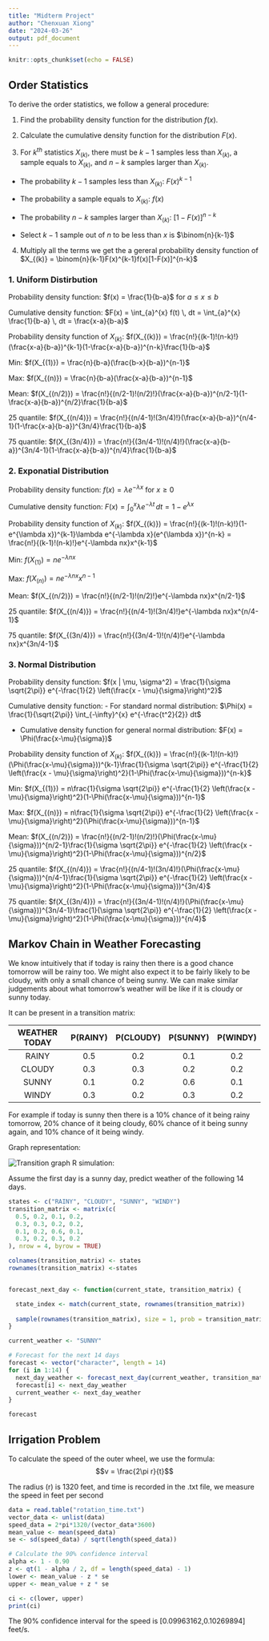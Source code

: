 ```yaml
---
title: "Midterm Project"
author: "Chenxuan Xiong"
date: "2024-03-26"
output: pdf_document
---
```


```r
knitr::opts_chunk$set(echo = FALSE)
```

## Order Statistics

To derive the order statistics, we follow a general procedure:

1.  Find the probability density function for the distribution $f(x)$.

2.  Calculate the cumulative density function for the distribution $F(x)$.

3.  For $k^{th}$ statistics $X_{(k)}$, there must be $k-1$ samples less than $X_{(k)}$, a sample equals to $X_{(k)}$, and $n-k$ samples larger than $X_{(k)}$.

-   The probability $k-1$ samples less than $X_{(k)}$: $F(x)^{k-1}$

-   The probability a sample equals to $X_{(k)}$: $f(x)$

-   The probability $n-k$ samples larger than $X_{(k)}$: $[1-F(x)]^{n-k}$

-   Select $k-1$ sample out of $n$ to be less than $x$ is $\binom{n}{k-1}$

4.  Multiply all the terms we get the a gereral probability density function of $X_{(k)} = \binom{n}{k-1}F(x)^{k-1}f(x)[1-F(x)]^{n-k}$

### 1. Uniform Distirbution

Probability density function: $f(x) = \frac{1}{b-a}$ for $a≤x≤b$

Cumulative density function: $F(x) = \int_{a}^{x} f(t) \, dt = \int_{a}^{x} \frac{1}{b-a} \, dt = \frac{x-a}{b-a}$

Probability density function of $X_{(k)}$: $f(X_{(k)}) = \frac{n!}{(k-1)!(n-k)!}(\frac{x-a}{b-a})^{k-1}(1-\frac{x-a}{b-a})^{n-k}\frac{1}{b-a}$

Min: $f(X_{(1)}) = \frac{n}{b-a}(\frac{b-x}{b-a})^{n-1}$

Max: $f(X_{(n)}) = \frac{n}{b-a}(\frac{x-a}{b-a})^{n-1}$

Mean: $f(X_{(n/2)}) = \frac{n!}{(n/2-1)!(n/2)!}(\frac{x-a}{b-a})^{n/2-1}(1-\frac{x-a}{b-a})^{n/2}\frac{1}{b-a}$

25 quantile: $f(X_{(n/4)}) = \frac{n!}{(n/4-1)!(3n/4)!}(\frac{x-a}{b-a})^{n/4-1}(1-\frac{x-a}{b-a})^{3n/4}\frac{1}{b-a}$

75 quantile: $f(X_{(3n/4)}) = \frac{n!}{(3n/4-1)!(n/4)!}(\frac{x-a}{b-a})^{3n/4-1}(1-\frac{x-a}{b-a})^{n/4}\frac{1}{b-a}$

### 2. Exponatial Distribution

Probability density function: $f(x) = \lambda e^{-\lambda x}$ for $x≥0$

Cumulative density function: $F(x) = \int_{0}^{x}\lambda e^{-\lambda t} \, dt = 1-e^{\lambda x}$

Probability density function of $X_{(k)}$: $f(X_{(k)}) = \frac{n!}{(k-1)!(n-k)!}(1-e^{\lambda x})^{k-1}\lambda e^{-\lambda x}(e^{\lambda x})^{n-k} = \frac{n!}{(k-1)!(n-k)!}e^{-\lambda nx}x^{k-1}$

Min: $f(X_{(1)}) = ne^{-\lambda nx}$

Max: $f(X_{(n)}) = ne^{-\lambda nx}x^{n-1}$

Mean: $f(X_{(n/2)}) = \frac{n!}{(n/2-1)!(n/2)!}e^{-\lambda nx}x^{n/2-1}$

25 quantile: $f(X_{(n/4)}) = \frac{n!}{(n/4-1)!(3n/4)!}e^{-\lambda nx}x^{n/4-1}$

75 quantile: $f(X_{(3n/4)}) = \frac{n!}{(3n/4-1)!(n/4)!}e^{-\lambda nx}x^{3n/4-1}$

### 3. Normal Distribution

Probability density function: $f(x | \mu, \sigma^2) = \frac{1}{\sigma \sqrt{2\pi}} e^{-\frac{1}{2} \left(\frac{x - \mu}{\sigma}\right)^2}$

Cumulative density function: - For standard normal distribution: $\Phi(x) = \frac{1}{\sqrt{2\pi}} \int_{-\infty}^{x} e^{-\frac{t^2}{2}} dt$

-   Cumulative density function for general normal distribution: $F(x) = \Phi(\frac{x-\mu}{\sigma})$

Probability density function of $X_{(k)}$: $f(X_{(k)}) = \frac{n!}{(k-1)!(n-k)!}(\Phi(\frac{x-\mu}{\sigma}))^{k-1}\frac{1}{\sigma \sqrt{2\pi}} e^{-\frac{1}{2} \left(\frac{x - \mu}{\sigma}\right)^2}(1-\Phi(\frac{x-\mu}{\sigma}))^{n-k}$

Min: $f(X_{(1)}) = n\frac{1}{\sigma \sqrt{2\pi}} e^{-\frac{1}{2} \left(\frac{x - \mu}{\sigma}\right)^2}(1-\Phi(\frac{x-\mu}{\sigma}))^{n-1}$

Max: $f(X_{(n)}) = n\frac{1}{\sigma \sqrt{2\pi}} e^{-\frac{1}{2} \left(\frac{x - \mu}{\sigma}\right)^2}(\Phi(\frac{x-\mu}{\sigma}))^{n-1}$

Mean: $f(X_{(n/2)}) = \frac{n!}{(n/2-1)!(n/2)!}(\Phi(\frac{x-\mu}{\sigma}))^{n/2-1}\frac{1}{\sigma \sqrt{2\pi}} e^{-\frac{1}{2} \left(\frac{x - \mu}{\sigma}\right)^2}(1-\Phi(\frac{x-\mu}{\sigma}))^{n/2}$

25 quantile: $f(X_{(n/4)}) = \frac{n!}{(n/4-1)!(3n/4)!}(\Phi(\frac{x-\mu}{\sigma}))^{n/4-1}\frac{1}{\sigma \sqrt{2\pi}} e^{-\frac{1}{2} \left(\frac{x - \mu}{\sigma}\right)^2}(1-\Phi(\frac{x-\mu}{\sigma}))^{3n/4}$

75 quantile: $f(X_{(3n/4)}) = \frac{n!}{(3n/4-1)!(n/4)!}(\Phi(\frac{x-\mu}{\sigma}))^{3n/4-1}\frac{1}{\sigma \sqrt{2\pi}} e^{-\frac{1}{2} \left(\frac{x - \mu}{\sigma}\right)^2}(1-\Phi(\frac{x-\mu}{\sigma}))^{n/4}$

## Markov Chain in Weather Forecasting

We know intuitively that if today is rainy then there is a good chance tomorrow will be rainy too. We might also expect it to be fairly likely to be cloudy, with only a small chance of being sunny. We can make similar judgements about what tomorrow's weather will be like if it is cloudy or sunny today.

It can be present in a transition matrix:

| WEATHER TODAY | P(RAINY) | P(CLOUDY) | P(SUNNY) | P(WINDY) |
|:-------------:|:--------:|:---------:|:--------:|:--------:|
|     RAINY     |   0.5    |    0.2    |   0.1    |   0.2    |
|    CLOUDY     |   0.3    |    0.3    |   0.2    |   0.2    |
|     SUNNY     |   0.1    |    0.2    |   0.6    |   0.1    |
|     WINDY     |   0.3    |    0.2    |   0.3    |   0.2    |

For example if today is sunny then there is a 10% chance of it being rainy tomorrow, 20% chance of it being cloudy, 60% chance of it being sunny again, and 10% chance of it being windy.

Graph representation:

![Transition graph](GRAPH.png) R simulation:

Assume the first day is a sunny day, predict weather of the following 14 days.

```r
states <- c("RAINY", "CLOUDY", "SUNNY", "WINDY")
transition_matrix <- matrix(c(
  0.5, 0.2, 0.1, 0.2,
  0.3, 0.3, 0.2, 0.2,
  0.1, 0.2, 0.6, 0.1,
  0.3, 0.2, 0.3, 0.2
), nrow = 4, byrow = TRUE)

colnames(transition_matrix) <- states
rownames(transition_matrix) <-states


forecast_next_day <- function(current_state, transition_matrix) {

  state_index <- match(current_state, rownames(transition_matrix))
  
  sample(rownames(transition_matrix), size = 1, prob = transition_matrix[state_index, ])
}

current_weather <- "SUNNY"

# Forecast for the next 14 days
forecast <- vector("character", length = 14)
for (i in 1:14) {
  next_day_weather <- forecast_next_day(current_weather, transition_matrix)
  forecast[i] <- next_day_weather
  current_weather <- next_day_weather
}

forecast
```

## Irrigation Problem

To calculate the speed of the outer wheel, we use the formula:$$v = \frac{2\pi r}{t}$$

The radius (r) is 1320 feet, and time is recorded in the .txt file, we measure the speed in feet per second

```r
data = read.table("rotation_time.txt")
vector_data <- unlist(data)
speed_data = 2*pi*1320/(vector_data*3600)
mean_value <- mean(speed_data)
se <- sd(speed_data) / sqrt(length(speed_data))

# Calculate the 90% confidence interval
alpha <- 1 - 0.90
z <- qt(1 - alpha / 2, df = length(speed_data) - 1)
lower <- mean_value - z * se
upper <- mean_value + z * se

ci <- c(lower, upper)
print(ci)
```

The 90% confidence interval for the speed is [0.09963162,0.10269894] feet/s.
